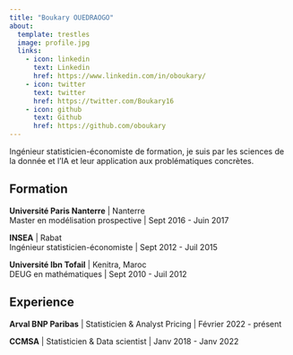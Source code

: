 ```yaml
---
title: "Boukary OUEDRAOGO"
about:
  template: trestles
  image: profile.jpg
  links:
    - icon: linkedin
      text: Linkedin
      href: https://www.linkedin.com/in/oboukary/
    - icon: twitter
      text: twitter
      href: https://twitter.com/Boukary16
    - icon: github
      text: Github
      href: https://github.com/oboukary
---
```


Ingénieur statisticien-économiste de formation, je suis par les sciences de la donnée et l'IA et leur application aux problématiques concrètes.

## Formation

**Université Paris Nanterre** \| Nanterre <br/> Master en modélisation prospective \| Sept 2016 - Juin 2017

**INSEA** \| Rabat <br/> Ingénieur statisticien-économiste \| Sept 2012 - Juil 2015

**Université Ibn Tofail** \| Kenitra, Maroc <br/>
DEUG en mathématiques \| Sept 2010 - Juil 2012

## Experience

**Arval BNP Paribas** \| Statisticien & Analyst Pricing \| Février 2022 - présent

**CCMSA** \| Statisticien & Data scientist \| Janv 2018 - Janv 2022

